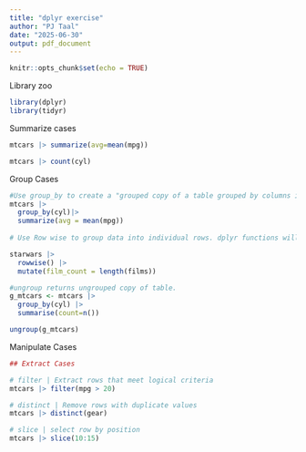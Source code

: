 ```yaml
---
title: "dplyr exercise"
author: "PJ Taal"
date: "2025-06-30"
output: pdf_document
---
```


```r
knitr::opts_chunk$set(echo = TRUE)
```


Library zoo
```r
library(dplyr)
library(tidyr)
```

Summarize cases

```r
mtcars |> summarize(avg=mean(mpg))

mtcars |> count(cyl)
```

Group Cases

```r
#Use group_by to create a "grouped copy of a table grouped by columns in ... dplyr functions will manipulate each "group" separately and combine the results.
mtcars |>
  group_by(cyl)|>
  summarize(avg = mean(mpg))
 
# Use Row wise to group data into individual rows. dplyr functions will compute results for each row. Also apply functions to list-columns. See tidyr cheat sheet for list-column workflow.  

starwars |> 
  rowwise() |>
  mutate(film_count = length(films))

#ungroup returns ungrouped copy of table.
g_mtcars <- mtcars |>
  group_by(cyl) |>
  summarise(count=n())

ungroup(g_mtcars)
```


Manipulate Cases


```r
## Extract Cases

# filter | Extract rows that meet logical criteria
mtcars |> filter(mpg > 20)

# distinct | Remove rows with duplicate values
mtcars |> distinct(gear)

# slice | select row by position
mtcars |> slice(10:15)


  

```



